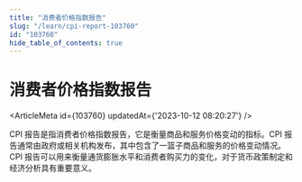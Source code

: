 ```yaml
---
title: "消费者价格指数报告"
slug: "/learn/cpi-report-103760"
id: "103760"
hide_table_of_contents: true
---
```



# 消费者价格指数报告

<ArticleMeta id={103760} updatedAt={'2023-10-12 08:20:27'} />
<div className='border-solid border-b border-t-0 my-4 border-[var(--ifm-color-gray-300)]' />

CPI 报告是指消费者价格指数报告，它是衡量商品和服务价格变动的指标。CPI 报告通常由政府或相关机构发布，其中包含了一篮子商品和服务的价格变动情况。CPI 报告可以用来衡量通货膨胀水平和消费者购买力的变化，对于货币政策制定和经济分析具有重要意义。
